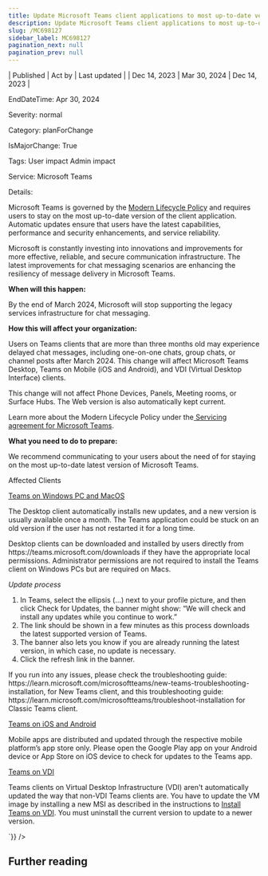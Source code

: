 ```yaml
---
title: Update Microsoft Teams client applications to most up-to-date version by March 2024
description: Update Microsoft Teams client applications to most up-to-date version by March 2024
slug: /MC698127
sidebar_label: MC698127
pagination_next: null
pagination_prev: null
---
```



| Published | Act by | Last updated |
| Dec 14, 2023 | Mar 30, 2024 | Dec 14, 2023 |

EndDateTime: Apr 30, 2024

Severity: normal

Category: planForChange

IsMajorChange: True

Tags: User impact Admin impact

Service: Microsoft Teams

Details: 

<div dangerouslySetInnerHTML={{__html:`
<p>Microsoft Teams is governed by the <a href="https://learn.microsoft.com/lifecycle/policies/modern" target="_blank">Modern Lifecycle Policy</a> and requires users to stay on the most up-to-date version of the client application. Automatic updates ensure that users have the latest capabilities, performance and security enhancements, and service reliability.
</p><p>Microsoft is constantly investing into innovations and improvements for more effective, reliable, and secure communication infrastructure. The latest improvements for chat messaging scenarios are enhancing the resiliency of message delivery in Microsoft Teams.
</p><p><b>When will this happen:</b></p><p>By the end of March 2024, Microsoft will stop supporting the legacy services infrastructure for chat messaging.</p><p><b>How this will affect your organization:</b>
</p><p>Users on Teams clients that are more than three months old may experience delayed chat messages, including one-on-one chats, group chats, or channel posts after March 2024. This change will affect Microsoft Teams Desktop, Teams on Mobile (iOS and Android), and VDI (Virtual Desktop Interface) clients.
</p><p>This change will not affect Phone Devices, Panels, Meeting rooms, or Surface Hubs. The Web version is also automatically kept current.
</p><p>Learn more about the Modern Lifecycle Policy under the<a href="https://learn.microsoft.com/microsoftteams/teams-client-update#servicing-agreement" target="_blank"> Servicing agreement for Microsoft Teams</a>.</p><p><b>What you need to do to prepare:</b>
</p><p>We recommend communicating to your users about the need of for staying on the most up-to-date latest version of Microsoft Teams.</p><p>Affected Clients
</p><p><u style="">Teams on Windows PC and MacOS
</u></p><p>The Desktop client automatically installs new updates, and a new version is usually available once a month. The Teams application could be stuck on an old version if the user has not restarted it for a long time.
</p><p>Desktop clients can be downloaded and installed by users directly from https://teams.microsoft.com/downloads&nbsp;if they have the appropriate local permissions. Administrator permissions are not required to install the Teams client on Windows PCs but are required on Macs.
</p><p><i>Update process
</i></p><ol><li>In Teams, select the ellipsis (...) next to your profile picture, and then click Check for Updates, the banner might show: “We will check and install any updates while you continue to work.”
</li><li>The link should be shown in a few minutes as this process downloads the latest supported version of Teams.
</li><li>The banner also lets you know if you are already running the latest version, in which case, no update is necessary.
</li><li>Click the refresh link in the banner.
</li></ol><p>If you run into any issues, please check the troubleshooting guide: https://learn.microsoft.com/microsoftteams/new-teams-troubleshooting-installation, for New Teams client, and this troubleshooting guide: https://learn.microsoft.com/microsoftteams/troubleshoot-installation&nbsp;for Classic Teams client.
</p><p><u>Teams on iOS and Android</u><u style="">
</u></p><p>Mobile apps are distributed and updated through the respective mobile platform’s app store only. Please open the Google Play app on your Android device or App Store on iOS device to check for updates to the Teams app.
</p><p><u style="">Teams on VDI
</u></p><p>Teams clients on Virtual Desktop Infrastructure (VDI) aren't automatically updated the way that non-VDI Teams clients are. You have to update the VM image by installing a new MSI as described in the instructions to <a href="https://learn.microsoft.com/microsoftteams/teams-for-vdi" target="_blank">Install Teams on VDI</a>. You must uninstall the current version to update to a newer version.</p>
`}} />

## Further reading
